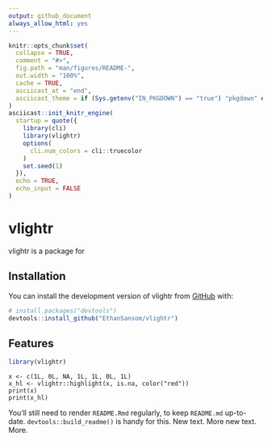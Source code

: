 ```yaml
---
output: github_document
always_allow_html: yes
---
```


<!-- README.md is generated from README.Rmd. Please edit that file -->

```r
knitr::opts_chunk$set(
  collapse = TRUE,
  comment = "#>",
  fig.path = "man/figures/README-",
  out.width = "100%",
  cache = TRUE,
  asciicast_at = "end",
  asciicast_theme = if (Sys.getenv("IN_PKGDOWN") == "true") "pkgdown" else "readme"
)
asciicast::init_knitr_engine(
  startup = quote({
    library(cli)
    library(vlightr)
    options(
      cli.num_colors = cli::truecolor
    )
    set.seed(1)
  }),
  echo = TRUE,
  echo_input = FALSE
)
```

# vlightr

<!-- badges: start -->

<!-- badges: end -->

vlightr is a package for

## Installation

You can install the development version of vlightr from [GitHub](https://github.com/) with:

``` r
# install.packages("devtools")
devtools::install_github("EthanSansom/vlightr")
```

## Features

```r
library(vlightr)
```

```asciicast
x <- c(1L, 0L, NA, 1L, 1L, 0L, 1L)
x_hl <- vlightr::highlight(x, is.na, color("red"))
print(x)
print(x_hl)
```

You'll still need to render `README.Rmd` regularly, to keep `README.md` up-to-date. `devtools::build_readme()` is handy for this. New text. More new text. More.
